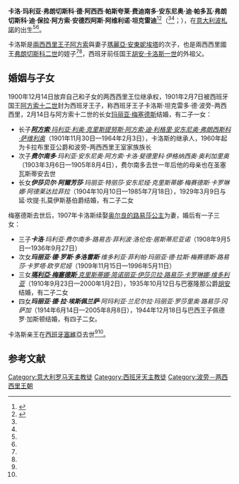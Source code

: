 {{Infobox royalty
| name        = 卡洛斯
| image       = Prince Carlos of Bourbon-Two Sicilies.jpg
| birth_date  = {{birth date|1870|11|10|df=y}}
| birth_place = [[意大利|意大利]][[博尔扎诺|博尔扎诺]]格里斯
| death_date  = {{death date and age|1949|11|11|1870|11|10|df=y}}
| death_place = [[西班牙|西班牙]][[塞维利亚|塞维利亚]]
| spouse      = [[波旁的瑪麗亞·梅塞德斯_(1880年－1904年)|玛丽亚·梅塞德斯]]<br>[[奥尔良的路易莎公主|奥尔良的路易莎公主]]
| issue       = [[阿方索_(卡拉布里亞公爵)|阿方索]]<br>[[伊莎贝尔·阿爾芳莎|伊莎贝尔·阿爾芳莎]]<br>卡洛斯王子<br>[[玛丽亚·多洛雷斯公主_(两西西里)|玛丽亚·多洛雷斯公主]]<br>[[瑪利亞·瑪塞迪斯公主|瑪利亞·瑪塞迪斯公主]]<br>[[玛丽亚·埃斯佩兰萨公主|玛丽亚·埃斯佩兰萨公主]]
| house       = [[西班牙波旁王朝|西班牙波旁王朝]]兩西西里系
| father      = [[阿方索_(两西西里)|兩西西里的阿方索王子]]
| mother      = [[波旁-两西西里的安东妮|波旁-两西西里的安东妮]]
| religion    = [[天主教會|羅馬天主教]]
}}
'''卡洛·玛利亚·弗朗切斯科·德·阿西西·帕斯夸莱·费迪南多·安东尼奥·迪·帕多瓦·弗朗切斯科·迪·保拉·阿方索·安德烈阿斯·阿维利诺·坦克雷迪'''<ref name=thePeerage>{{cite web| url=http://thepeerage.com/p10328.htm#i103275| title=Carlos Maria François di Borbone, Principe di Borbone delle Due Sicilie| date=4 April 2008| accessdate=2008-10-03| publisher=[http://thePeerage.com thePeerage.com]| author=Darryl Lundy| archive-date=2019-04-21| archive-url=https://web.archive.org/web/20190421225558/http://thepeerage.com/p10328.htm#i103275| dead-url=no}}</ref><ref name=OnlineGotha>{{cite web | url=http://www.angelfire.com/realm/gotha/gotha/2sicilies.html | title=Two Sicilies | date= | accessdate=2011-08-01 | publisher=Paul Theroff's Royal Genealogy Site | author=Paul Theroff | archive-date=2019-05-15 | archive-url=https://web.archive.org/web/20190515144533/http://www.angelfire.com/realm/gotha/gotha/2sicilies.html | dead-url=no }}</ref>（{{lang-it|Carlo Maria Francesco d'Assisi Pasquale Ferdinando Antonio di Padova Francesco de Paola Alfonso Andrea Avelino Tancredi, Principe di Borbone delle Due Sicilie, Infante di Spagna'''}}<ref name=thePeerage/><ref name=OnlineGotha/>；{{bd|1870年|11月10日|1949年|11月11日}}），在[[意大利|意大利]][[波札諾|波札諾]]的{{link-en|格里斯山口|Gries Pass|格里斯}}出生<ref name=thePeerage/><ref name=OnlineGotha/>。

卡洛斯是[[阿方索_(兩西西里)|兩西西里王子阿方索]]與妻子[[瑪麗亞·安東妮埃塔_(波旁-兩西西里)|瑪麗亞·安東妮埃塔]]的次子，也是兩西西里國王[[弗朗切斯科二世_(兩西西里)|弗朗切斯科二世]]的姪子<ref name=thePeerage/><ref name=OnlineGotha/>，西班牙前任国王[[胡安·卡洛斯一世|胡安·卡洛斯一世]]的外祖父。

==婚姻与子女==
1900年12月14日放弃自己和子女的两西西里王位继承权，1901年2月7日被西班牙国王[[阿方索十二世|阿方索十二世]]封为西班牙王子，称西班牙王子卡洛斯·坦克雷多·德·波旁-两西西里，2月14日与阿方索十二世的长女[[波旁的瑪麗亞·梅塞德斯_(1880年－1904年)|玛丽亚·梅塞德斯]]结婚，有二子一女：
* 长子[[阿方索_(卡拉布里亞公爵)|'''''阿方索'''·玛利亚·利奥·克里斯提努斯·阿方索·迪·利格里·安东尼奥·弗朗西斯科·萨维利奥'']]（1901年11月30日—1964年2月3日），卡洛斯的继承人，1960年起为卡拉布里亚公爵和波旁-两西西里王室家族族长
* 次子'''''费尔南多'''·玛利亚·安东尼奥·阿方索·卡洛·斐德里科·伊格纳西奥·奥利加里奥''（1903年3月6日—1905年8月4日），费尔南多去世一年后他的母亲也在圣塞瓦斯蒂安去世
* 长女'''''伊莎贝尔·阿爾芳莎'''·玛丽亚·特丽莎·安东尼娅·克里斯蒂娜·梅赛德斯·卡罗琳娜·阿德莱达拉菲拉''（1904年10月10日—1985年7月18日），1929年3月9日与延·坎提·扎莫伊斯基伯爵结婚，有二子二女

梅塞德斯去世后，1907年卡洛斯续娶[[奥尔良的路易莎公主|奥尔良的路易莎公主]]为妻，婚后有一子三女：
* 三子'''''卡洛'''·玛利亚·费尔南多·路易吉·菲利波·洛伦佐·居斯蒂尼亚诺''（1908年9月5日—1936年9月27日）
* 次女'''''玛丽亚·德·罗斯·多洛雷斯'''·维多利亚·菲利帕·玛丽亚·德·拉斯·梅赛德斯·路易莎·卡罗塔·欧亨尼娅''（1909年11月15日—1996年5月11日）
* 三女[[瑪麗亞·梅塞德斯_(波旁-兩西西里)|'''''瑪利亞·梅塞德斯'''·克里斯蒂娜·简诺丽亚·伊莎贝拉·路易莎·卡罗琳娜·维多利亚'']]（1910年9月23日—2000年1月2日），1935年10月12日与巴塞隆那公爵[[胡安·德·波旁|胡安]]结婚，有二子二女
* 四女'''''玛丽亚·德·拉·埃斯佩兰萨'''·阿玛利亚·兰尼尔拉·玛丽亚·罗莎里奥·路易莎·冈萨加''（1914年6月14日—2005年8月8日），1944年12月18日与巴西王子佩德罗·加斯顿结婚，有四子二女。





卡洛斯亲王在[[西班牙|西班牙]][[塞維亞|塞維亞]]去世<ref name=thePeerage/><ref name=OnlineGotha/>。

==参考文献==
{{reflist}}

{{DEFAULTSORT: Carlos}}
[[Category:意大利罗马天主教徒|Category:意大利罗马天主教徒]]
[[Category:西班牙天主教徒|Category:西班牙天主教徒]]
[[Category:波旁－两西西里王朝|Category:波旁－两西西里王朝]]